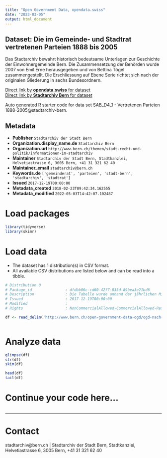 ```yaml
---
title: "Open Government Data, opendata.swiss"
date: "2023-03-05"
output: html_document
---
```


## Dataset: Die im Gemeinde- und Stadtrat vertretenen Parteien 1888 bis 2005

Das Stadtarchiv bewahrt historisch bedeutsame Unterlagen zur Geschichte der Einwohnergemeinde Bern. Die Zusammensetzung der Behörden wurde 2007 von Emil Erne herausgegeben und von Bettina Tögel zusammengestellt. Die Erschliessung auf Ebene Serie richtet sich nach der originalen Gliederung in sechs Bundesordnern.

[Direct link by **opendata.swiss** for dataset](https://opendata.swiss/de/dataset/de-die-im-gemeinde-und-stadtrat-vertretenen-parteien-1888-bis-2005)<br>
[Direct link by **Stadtarchiv Bern** for dataset](http://www.bern.ch/open-government-data-ogd/ogd-nach-themen/stadtarchiv-ogd)

Auto generated R starter code for data set SAB_D4_1 - Vertretenen Parteien 1888-2005@stadtarchiv-bern.

## Metadata

- **Publisher** `Stadtarchiv der Stadt Bern`
- **Organization.display_name.de** `Stadtarchiv Bern`
- **Organization.url** `http://www.bern.ch/themen/stadt-recht-und-politik/informationen-im-stadtarchiv`
- **Maintainer** `Stadtarchiv der Stadt Bern, Stadtkanzlei, Helvetiastrasse 6, 3005 Bern, +41 31 321 62 40`
- **Maintainer_email** `stadtarchiv@bern.ch`
- **Keywords.de** `['gemeinderat', 'parteien', 'stadt-bern', 'stadtarchiv', 'stadtrat']`
- **Issued** `2017-12-19T00:00:00`
- **Metadata_created** `2018-02-23T09:42:34.162555`
- **Metadata_modified** `2022-05-03T14:42:07.102487`


# Load packages

```r

library(tidyverse)
library(skimr)

```

# Load data

-   The dataset has 1 distribution(s) in CSV format.
-   All available CSV distributions are listed below and can be read into a tibble.

```r

# Distribution 0
# Package_id               : dfdbb06c-cd60-4277-835d-89bea3e21bd6
# Description              : Die Tabelle wurde anhand der jährlichen Mitgliederlisten des Stadtrates (Stadtrat/ Mitglieder) erstellt, wo die benutzten Quellen im Einzelnen aufgeführt sind. Tanner 1995: 610f, 617ff., Aemmer 1973: 217f., Moser 1977: 47, Milliet 1899: 9. Tanner 1995: 610. Aemmer 1973: 7, Die Arbeiter-Union Bern 1892. Gruner 1988: 137f., Aemmer 1973: 51f. Moser 1977: 24, Milliet 1899: 9. Moser 1977: 24f. Bieler 1960: 311ff., 321f., Urech [o.J.]: 24-27. Moser 1977: 99f. Bartlome 1996: 3-6, Junker 1996: 176f., 180f., Junker 1968: 118ff., Graf 1982: 501f. Gruner 1977: 101f. Moser 2003. Gruner 1977: 161, Ramseier 1973: 52. Gruner 1977: 101f. Glauser/ Vatter [o.J.]: 28f. Die neue Partei ist getauft. Zehn Jahre bewegt. Seitz 1990. Wahlprotokoll vom 28. November 2004 – Protokoll der Stadtratswahlen. Brief und Statuten der Bürger-Partei (SAB Dok: Bürger-Partei), SRP 1996/1: 531.
# Issued                   : 2017-12-19T00:00:00
# Modified                 : 
# Rights                   : NonCommercialAllowed-CommercialAllowed-ReferenceRequired

df <- read_delim('http://www.bern.ch/open-government-data-ogd/ogd-nach-themen/stadtarchiv-ogd/download-zusammensetzung_der_behoerden_1832_bis_2005-ogd/die-im-gemeinde--und-Stadtrat-vertretenen-Parteien-1888-bis-2005.txt/download')



```

# Analyze data

```r

glimpse(df)
str(df)
skim(df)

head(df)
tail(df)

```

# Continue your code here...

```r

```

------------------------------------------------------------------------

# Contact

stadtarchiv@bern.ch | Stadtarchiv der Stadt Bern, Stadtkanzlei, Helvetiastrasse 6, 3005 Bern, +41 31 321 62 40
